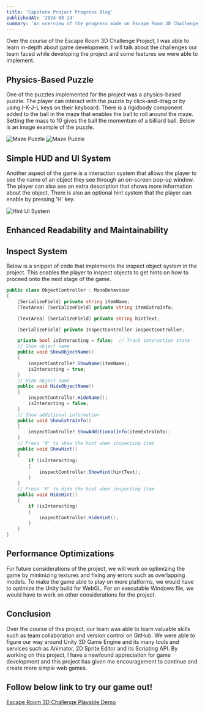 ```yaml
---
title: 'Capstone Project Progress Blog'
publishedAt: '2024-08-14'
summary: 'An overview of the progress made on Escape Room 3D Challenge, Capstone Project for OSU CS 467 Summer 2024'
---
```


Over the course of the Escape Room 3D Challenge Project, I was able to learn in-depth about game development. I will talk about the challenges our team faced while developing the project and some features we were able to implement. 

## Physics-Based Puzzle

One of the puzzles implemented for the project was a physics-based puzzle. The player can interact with the puzzle by click-and-drag or by using I-K-J-L keys on their keyboard. There is a rigidbody component added to the ball in the maze that enables the ball to roll around the maze. Setting the mass to 10 gives the ball the momentum of a billiard ball. Below is an image example of the puzzle.

<Image
      src="https://raw.githubusercontent.com/jenzhng/project-blog/main/images/escape-room-maze.png"
      width={500}
      height={500}
      alt="Maze Puzzle"
    />
 ![Maze Puzzle](/images/escape-room-maze.png)

## Simple HUD and UI System

Another aspect of the game is a interaction system that allows the player to see the name of an object they see through an on-screen pop-up window. The player can also see an extra description that shows more information about the object. There is also an optional hint system that the player can enable by pressing 'H' key. 

 ![Hint UI System](/images/escape-room-hint.png)

## Enhanced Readability and Maintainability

## Inspect System

Below is a snippet of code that implements the inspect object system in the project. This enables the player to inspect objects to get hints on how to proceed onto the next stage of the game.

```csharp
public class ObjectController : MonoBehaviour
{
    [SerializeField] private string itemName;
    [TextArea] [SerializeField] private string itemExtraInfo;

    [TextArea] [SerializeField] private string hintText;

    [SerializeField] private InspectController inspectController;

    private bool isInteracting = false;  // Track interaction state
    // Show object name
    public void ShowObjectName()
    {
        inspectController.ShowName(itemName);
        isInteracting = true;
    }
    // Hide object name
    public void HideObjectName()
    {
        inspectController.HideName();
        isInteracting = false;
    }
    // Show additional information
    public void ShowExtraInfo()
    {
        inspectController.ShowAdditionalInfo(itemExtraInfo);
    }
    // Press 'H' to show the hint when inspecting item
    public void ShowHint()
    {
        if (isInteracting)
        {
            inspectController.ShowHint(hintText);
        }
    }
    // Press 'H' to hide the hint when inspecting item
    public void HideHint()
    {
        if (isInteracting)
        {
            inspectController.HideHint();
        }
    }
}
```

## Performance Optimizations

For future considerations of the project, we will work on optimizing the game by minimizing textures and fixing any errors such as overlapping models. To make the game able to play on more platforms, we would have to optimize the Unity build for WebGL. For an executable Windows file, we would have to work on other considerations for the project. 

## Conclusion

Over the course of this project, our team was able to learn valuable skills such as team collaboration and version control on GitHub. We were able to figure our way around Unity 3D Game Engine and its many tools and services such as Animator, 2D Sprite Editor and its Scripting API. By working on this project, I have a newfound appreciation for game development and this project has given me encouragement to continue and create more simple web games. 

## Follow below link to try our game out!
[Escape Room 3D Challenge Playable Demo](https://jenzhng.itch.io/escape-room-3d-challenge)
